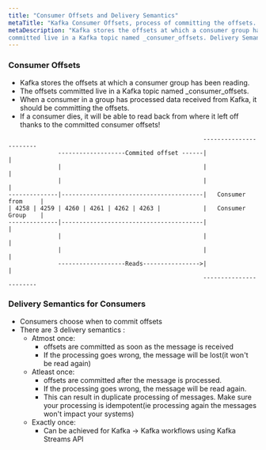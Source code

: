 ```yaml
---
title: "Consumer Offsets and Delivery Semantics"
metaTitle: "Kafka Consumer Offsets, process of committing the offsets. What if a consumer dies? Delivery Semantics for consumers"
metaDescription: "Kafka stores the offsets at which a consumer group has been reading. The offsets 
committed live in a Kafka topic named _consumer_offsets. Delivery Semantics for Consumers : Atmost once, Atleast once, Exactly once"   
---
```


### Consumer Offsets     

- Kafka stores the offsets at which a consumer group has been reading.      
- The offsets committed live in a Kafka topic named _consumer_offsets.    
- When a consumer in a group has processed data received from Kafka, it 
should be committing the offsets.    
- If a consumer dies, it will be able to read back from where it left off 
thanks to the committed consumer offsets!    

```
                                                       -----------------------
              -------------------Commited offset ------|                     | 
              |                                        |                     |
              |                                        |                     | 
--------------|----------------------------------------|   Consumer from     |
| 4258 | 4259 | 4260 | 4261 | 4262 | 4263 |            |   Consumer Group    |
--------------|----------------------------------------|                     |
              |                                        |                     |
              |                                        |                     |
              -------------------Reads---------------->|                     |
                                                       -----------------------
```

### Delivery Semantics for Consumers    
 
- Consumers choose when to commit offsets    
- There are 3 delivery semantics :    
  - Atmost once:     
    - offsets are committed as soon as the message is received    
    - If the processing goes wrong, the message will be lost(it won't be read again)    
  - Atleast once:     
    - offsets are committed after the message is processed.    
    - If the processing goes wrong, the message will be read again.    
    - This can result in duplicate processing of messages. Make sure your processing is 
    idempotent(ie processing again the messages won't impact your systems)    
  - Exactly once:     
    - Can be achieved for Kafka -> Kafka workflows using Kafka Streams API       

